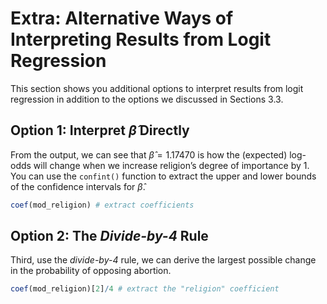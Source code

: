 # Extra: Alternative Ways of Interpreting Results from Logit Regression

This section shows you additional options to interpret results from logit regression in addition to the options we discussed in Sections 3.3.

## Option 1: Interpret $\hat{\beta}$ Directly

From the output, we can see that $\hat{\beta}=1.17470$ is how the (expected) log-odds will change when we increase religion's degree of importance by 1. You can use the `confint()` function to extract the upper and lower bounds of the confidence intervals for $\hat{\beta}$.

```r
coef(mod_religion) # extract coefficients
```  

## Option 2: The *Divide-by-4* Rule

Third, use the *divide-by-4* rule, we can derive the largest possible change in the probability of opposing abortion.

```r
coef(mod_religion)[2]/4 # extract the "religion" coefficient 
```  
